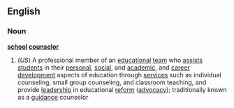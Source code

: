 ==English==
===Noun===
{{wikipedia}}
'''[[school]] [[counselor]]'''
#(''US'') A  professional member of an [[educational]] [[team]] who [[assist]]s [[student]]s in their [[personal]], [[social]], and [[academic]], and [[career]] [[development]] aspects of education through [[services]] such as individual counseling, small group counseling, and classroom teaching, and provide [[leadership]] in educational [[reform]] ([[advocacy]]); traditionally known as a [[guidance]] counselor